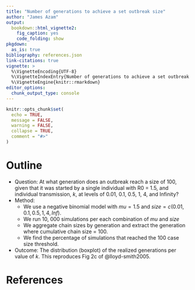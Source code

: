 ```yaml
---
title: "Number of generations to achieve a set outbreak size"
author: "James Azam"
output:
  bookdown::html_vignette2:
    fig_caption: yes
    code_folding: show
pkgdown:
  as_is: true
bibliography: references.json
link-citations: true
vignette: >
  %\VignetteEncoding{UTF-8}
  %\VignetteIndexEntry{Number of generations to achieve a set outbreak size}
  %\VignetteEngine{knitr::rmarkdown}
editor_options: 
  chunk_output_type: console
---
```


```r
knitr::opts_chunk$set(
  echo = TRUE,
  message = FALSE,
  warning = FALSE,
  collapse = TRUE,
  comment = "#>"
)
```

# Outline

* Question: At what generation does an outbreak reach a size of 100, given that
  it was started by a single individual with R0 = 1.5, and individual
  transmission, $k$, at levels of 0.01, 0.1, 0.5, 1, 4, and Infinity?
* Method: 
  * We use a negative binomial model with $mu = 1.5$ and
  $size = c(0.01, 0.1, 0.5, 1, 4, Inf)$.
  * We run 10, 000 simulations per each combination of $mu$ and $size$
  * We aggregate chain sizes by generation and extract the generation
    where cumulative chain size = 100.
  * We find the percentage of simulations that reached the 100 case size
    threshold.
* Outcome: The distribution (boxplot) of the realized generations per value of
  $k$. This reproduces Fig 2c of @lloyd-smith2005.

# References
